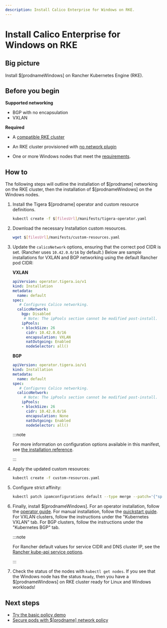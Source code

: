```yaml
---
description: Install Calico Enterprise for Windows on RKE.
---
```


# Install Calico Enterprise for Windows on RKE

## Big picture

Install $[prodnameWindows] on Rancher Kubernetes Engine (RKE).

## Before you begin

**Supported networking**

- BGP with no encapsulation
- VXLAN

**Required**

- A [compatible RKE cluster](../../compatibility.mdx#rke)

- An RKE cluster provisioned with [no network plugin](https://rancher.com/docs/rke/latest/en/config-options/add-ons/network-plugins#disabling-deployment-of-a-network-plug-in)

- One or more Windows nodes that meet the [requirements](requirements.mdx).

## How to

The following steps will outline the installation of $[prodname] networking on the RKE cluster, then the installation of $[prodnameWindows] on the Windows nodes.

1. Install the Tigera $[prodname] operator and custom resource definitions.

   ```bash
   kubectl create -f $[filesUrl]/manifests/tigera-operator.yaml
   ```

1. Download the necessary Installation custom resources.

   ```bash
   wget $[filesUrl]/manifests/custom-resources.yaml
   ```

1. Update the `calicoNetwork` options, ensuring that the correct pod CIDR is set. (Rancher uses `10.42.0.0/16` by default.)
   Below are sample installations for VXLAN and BGP networking using the default Rancher pod CIDR:

   **VXLAN**

   ```yaml
   apiVersion: operator.tigera.io/v1
   kind: Installation
   metadata:
     name: default
   spec:
      # Configures Calico networking.
     calicoNetwork:
       bgp: Disabled
        # Note: The ipPools section cannot be modified post-install.
       ipPools:
       - blockSize: 26
         cidr: 10.42.0.0/16
         encapsulation: VXLAN
         natOutgoing: Enabled
         nodeSelector: all()
   ```

   **BGP**

   ```yaml
   apiVersion: operator.tigera.io/v1
   kind: Installation
   metadata:
     name: default
   spec:
      # Configures Calico networking.
     calicoNetwork:
        # Note: The ipPools section cannot be modified post-install.
       ipPools:
       - blockSize: 26
         cidr: 10.42.0.0/16
         encapsulation: None
         natOutgoing: Enabled
         nodeSelector: all()
   ```

   :::note

   For more information on configuration options available in this manifest, see [the installation reference](../../../reference/installation/api.mdx).

   :::

1. Apply the updated custom resources:

   ```bash
   kubectl create -f custom-resources.yaml
   ```

1. Configure strict affinity:

   ```bash
   kubectl patch ipamconfigurations default --type merge --patch='{"spec": {"strictAffinity": true}}'
   ```

1. Finally, install $[prodnameWindows]. For an operator installation, follow the [operator guide](operator.mdx).
   For manual installation, follow the [quickstart guide](manual-install/quickstart.mdx#install-calico-for-windows-manually).
   For VXLAN clusters, follow the instructions under the "Kubernetes VXLAN" tab. For BGP clusters, follow the instructions under the "Kubernetes BGP" tab.

   :::note

   For Rancher default values for service CIDR and DNS cluster IP, see the [Rancher kube-api service options](https://rancher.com/docs/rke/latest/en/config-options/services/#kubernetes-api-server-options).

   :::

1. Check the status of the nodes with `kubectl get nodes`. If you see that the Windows node has the status `Ready`, then you have a $[prodnameWindows] on RKE cluster ready for Linux and Windows workloads!

## Next steps

- [Try the basic policy demo](demo.mdx)
- [Secure pods with $[prodname] network policy](../../../network-policy/beginners/calico-network-policy.mdx)
